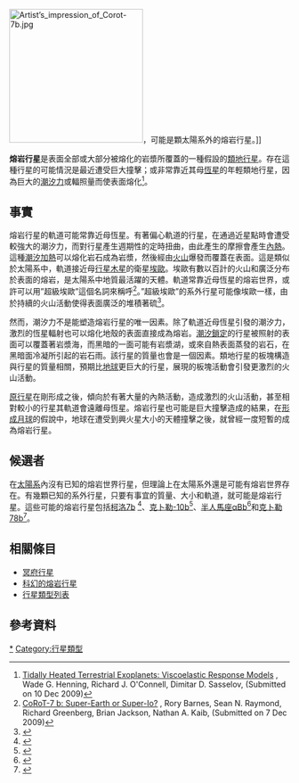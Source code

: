[[File:Artist’s_impression_of_Corot-7b.jpg|240px]]，可能是顆太陽系外的熔岩行星。]]

'''熔岩行星'''是表面全部或大部分被熔化的岩漿所覆蓋的一種假設的[[類地行星|類地行星]]。存在這種行星的可能情況是最近遭受巨大撞擊；或非常靠近其母[[恆星|恆星]]的年輕類地行星，因為巨大的[[潮汐力|潮汐力]]或輻照量而使表面熔化<ref>[http://arxiv.org/abs/0912.1907 Tidally Heated Terrestrial Exoplanets: Viscoelastic Response Models] {{Wayback|url=http://arxiv.org/abs/0912.1907 |date=20151107065930 }}, Wade G. Henning, Richard J. O'Connell, Dimitar D. Sasselov, (Submitted on 10 Dec 2009)</ref>。

== 事實 ==
熔岩行星的軌道可能常靠近母恆星。有著偏心軌道的行星，在通過近星點時會遭受較強大的潮汐力，而對行星產生週期性的定時扭曲，由此產生的摩擦會產生[[內熱|內熱]]。這種[[潮汐加熱|潮汐加熱]]可以熔化岩石成為岩漿，然後經由[[火山|火山]]爆發而覆蓋在表面。這是類似於太陽系中，軌道接近母[[行星|行星]][[木星|木星]]的衛星[[木衛一|埃歐]]。埃歐有數以百計的火山和廣泛分布於表面的熔岩，是太陽系中地質最活躍的天體。軌道常靠近母恆星的熔岩世界，或許可以用”超級埃歐”這個名詞來稱呼<ref>[http://arxiv.org/abs/0912.1337 CoRoT-7 b: Super-Earth or Super-Io?] {{Wayback|url=http://arxiv.org/abs/0912.1337 |date=20151107065930 }}, Rory Barnes, Sean N. Raymond, Richard Greenberg, Brian Jackson, Nathan A. Kaib, (Submitted on 7 Dec 2009)</ref>。”超級埃歐”的系外行星可能像埃歐一樣，由於持續的火山活動使得表面廣泛的堆積著硫<ref name="Battaglia2014LPSC">{{cite web |url=http://www.hou.usra.edu/meetings/lpsc2014/pdf/1007.pdf |first1=Steven M. |last1=Battaglia |first2=Marco E. |last2=Castillo |first3=Christine A. |last3=Knudson |title=An investigation of extensive tidally heated super-earths (super-ios) using a sulfur solubility model of Gliese 876 d |date=March 2014 |publisher=45th Lunar and Planetary Science Conference |bibcode= |accessdate=2016-12-25 |archive-date=2016-03-03 |archive-url=https://web.archive.org/web/20160303235806/http://www.hou.usra.edu/meetings/lpsc2014/pdf/1007.pdf |dead-url=no }}</ref>。

然而，潮汐力不是能塑造熔岩行星的唯一因素。除了軌道近母恆星引發的潮汐力，激烈的恆星輻射也可以熔化地殼的表面直接成為熔岩。[[潮汐鎖定|潮汐鎖定]]的行星被照射的表面可以覆蓋著岩漿海，而黑暗的一面可能有岩漿湖，或來自熱表面蒸發的岩石，在黑暗面冷凝所引起的岩石雨。該行星的質量也會是一個因素。類地行星的板塊構造與行星的質量相關，預期比[[地球|地球]]更巨大的行星，展現的板塊活動會引發更激烈的火山活動。

[[原行星|原行星]]在剛形成之後，傾向於有著大量的內熱活動，造成激烈的火山活動，甚至相對較小的行星其軌道會遠離母恆星。熔岩行星也可能是巨大撞擊造成的結果，在[[大碰撞說|形成月球]]的假說中，地球在遭受到興火星大小的天體撞擊之後，就曾經一度短暫的成為熔岩行星。

== 候選者 ==
在[[太陽系|太陽系]]內沒有已知的熔岩世界行星，但理論上在太陽系外還是可能有熔岩世界存在。有幾顆已知的系外行星，只要有事宜的質量、大小和軌道，就可能是熔岩行星。這些可能的熔岩行星包括[[柯洛7b|柯洛7b]] <ref>{{cite web |url=http://news.nationalgeographic.com/news/2009/10/091006-hellish-planet-rain-lava.html |title=Hellish Exoplanet Rains Hot Pebbles, Has Lava Oceans |date=October 6, 2009 |publisher=National Geographic |author=Ker Than |accessdate=2016-12-25 |archive-date=2018-02-02 |archive-url=https://web.archive.org/web/20180202153025/https://news.nationalgeographic.com/news/2009/10/091006-hellish-planet-rain-lava.html |dead-url=no }}</ref>、[[克卜勒-10b|克卜勒-10b]]<ref>{{cite web |url=http://www.armaghplanet.com/blog/kepler-10b-world-of-lava-oceans.html |title=Kepler-10b: world of lava oceans |date=January 11, 2011 |work=Astronotes |access-date=2016-12-25 |archive-url=https://web.archive.org/web/20160319020220/http://www.armaghplanet.com/blog/kepler-10b-world-of-lava-oceans.html |archive-date=2016-03-19 |dead-url=yes }}</ref>、[[半人馬座αBb|半人馬座αBb]]<ref>{{cite web |url=http://news.nationalgeographic.com/news/2012/10/121017-alpha-centauri-new-planet-science-space-udry/ |title=New Planet Is Closest Yet: Earth-Size Lava World a Space "Landmark" |date=October 17, 2012 |publisher=National Geographic |work=Daily News |accessdate=2016-12-25 |archive-date=2018-11-29 |archive-url=https://web.archive.org/web/20181129225200/https://news.nationalgeographic.com/news/2012/10/121017-alpha-centauri-new-planet-science-space-udry/ |dead-url=no }}</ref>和[[克卜勒78b|克卜勒78b]]<ref>{{cite web |url=http://www.dailymail.co.uk/sciencetech/article-2397895/The-newly-discovered-lava-filled-planet-years-just-8-5-HOURS-long.html |title=The newly discovered lava-filled planet where years are just 8.5 HOURS long |date=August 20, 2013 |author=Ellie Zolfagharifard |publisher=Mail Online |accessdate=2016-12-25 |archive-date=2018-04-20 |archive-url=https://web.archive.org/web/20180420062717/http://www.dailymail.co.uk/sciencetech/article-2397895/The-newly-discovered-lava-filled-planet-years-just-8-5-HOURS-long.html |dead-url=no }}</ref>。

== 相關條目 ==
* [[冥府行星|冥府行星]]
* [[科幻的行星#熔岩行星|科幻的熔岩行星]]
* [[行星類型列表|行星類型列表]]

== 參考資料 ==
{{reflist}}

{{exoplanet}}

[[Category:類地行星|*]]
[[Category:行星類型|Category:行星類型]]